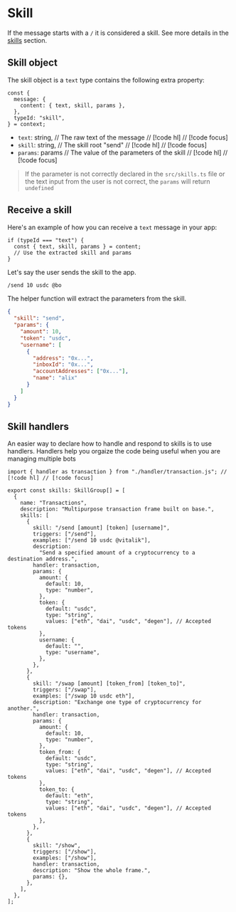 # Skill

If the message starts with a `/` it is considered a skill. See more details in the [skills](/skills/definition) section.

## Skill object

The skill object is a `text` type contains the following extra property:

```tsx
const {
  message: {
    content: { text, skill, params },
  },
  typeId: "skill",
} = context;
```

- `text`: string, // The raw text of the message // [!code hl] // [!code focus]
- `skill`: string, // The skill root "send" // [!code hl] // [!code focus]
- `params`: params // The value of the parameters of the skill // [!code hl] // [!code focus]

> If the parameter is not correctly declared in the `src/skills.ts` file or the text input from the user is not correct, the `params` will return `undefined`

## Receive a skill

Here's an example of how you can receive a `text` message in your app:

```tsx
if (typeId === "text") {
  const { text, skill, params } = content;
  // Use the extracted skill and params
}
```

Let's say the user sends the skill to the app.

```bash [cmd]
/send 10 usdc @bo
```

The helper function will extract the parameters from the skill.

```json [params]
{
  "skill": "send",
  "params": {
    "amount": 10,
    "token": "usdc",
    "username": [
      {
        "address": "0x...",
        "inboxId": "0x...",
        "accountAddresses": ["0x..."],
        "name": "alix"
      }
    ]
  }
}
```

## Skill handlers

An easier way to declare how to handle and respond to skills is to use handlers. Handlers help you orgaize the code being useful when you are managing multiple bots

```tsx [src/skills.ts]
import { handler as transaction } from "./handler/transaction.js"; // [!code hl] // [!code focus]

export const skills: SkillGroup[] = [
  {
    name: "Transactions",
    description: "Multipurpose transaction frame built on base.",
    skills: [
      {
        skill: "/send [amount] [token] [username]",
        triggers: ["/send"],
        examples: ["/send 10 usdc @vitalik"],
        description:
          "Send a specified amount of a cryptocurrency to a destination address.",
        handler: transaction,
        params: {
          amount: {
            default: 10,
            type: "number",
          },
          token: {
            default: "usdc",
            type: "string",
            values: ["eth", "dai", "usdc", "degen"], // Accepted tokens
          },
          username: {
            default: "",
            type: "username",
          },
        },
      },
      {
        skill: "/swap [amount] [token_from] [token_to]",
        triggers: ["/swap"],
        examples: ["/swap 10 usdc eth"],
        description: "Exchange one type of cryptocurrency for another.",
        handler: transaction,
        params: {
          amount: {
            default: 10,
            type: "number",
          },
          token_from: {
            default: "usdc",
            type: "string",
            values: ["eth", "dai", "usdc", "degen"], // Accepted tokens
          },
          token_to: {
            default: "eth",
            type: "string",
            values: ["eth", "dai", "usdc", "degen"], // Accepted tokens
          },
        },
      },
      {
        skill: "/show",
        triggers: ["/show"],
        examples: ["/show"],
        handler: transaction,
        description: "Show the whole frame.",
        params: {},
      },
    ],
  },
];
```
